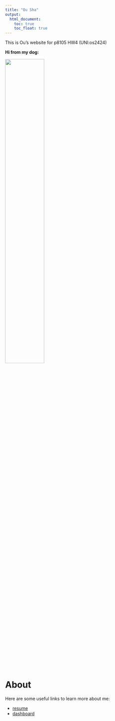```yaml
---
title: "Ou Sha"
output: 
  html_document:
    toc: true
    toc_float: true
---
```


This is Ou's website for p8105 HW4 
(UNI:os2424)

 **Hi from my dog:**
 
<img src="image/dog.jpg" style ="width:50%">



# About
Here are some useful links to learn more about me:

* [resume](resume.html)
* [dashboard](dashboard.html)